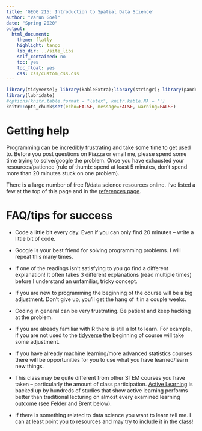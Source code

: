 ```yaml
---
title: 'GEOG 215: Introduction to Spatial Data Science'
author: "Varun Goel"
date: "Spring 2020"
output:
  html_document:
    theme: flatly
    highlight: tango
    lib_dir: ../site_libs
    self_contained: no
    toc: yes
    toc_float: yes
    css: css/custom_css.css
---
```


```r
library(tidyverse); library(kableExtra);library(stringr); library(pander)
library(lubridate)
#options(knitr.table.format = "latex", knitr.kable.NA = '') 
knitr::opts_chunk$set(echo=FALSE, message=FALSE, warning=FALSE) 
```
# Getting help
Programming can be incredibly frustrating and take some time to get used to. Before you post questions on Piazza or email me, please spend some time trying to solve/google the problem. Once you have exhausted your resources/patience (rule of thumb: spend at least 5 minutes, don't spend more than 20 minutes stuck on one problem).

There is a large number of free R/data science resources online. I've listed a few at the top of this page and in the [references page](references.html).

# FAQ/tips for success

- Code a little bit every day. Even if you can only find 20 minutes -- write a little bit of code.

- Google is your best friend for solving programming problems. I will repeat this many times.

- If one of the readings isn't satisfying to you go find a different explanation! It often takes 3 different explanations (read multiple times) before I understand an unfamiliar, tricky concept. 

- If you are new to programming the beginning of the course will be a big adjustment. Don't give up, you'll get the hang of it in a couple weeks.

- Coding in general can be very frustrating. Be patient and keep hacking at the problem.

- If you are already familiar with R there is still a lot to learn. For example, if you are not used to the [tidyverse](https://blog.rstudio.org/2016/09/15/tidyverse-1-0-0/) the beginning of course will take some adjustment.

- If you have already machine learning/more advanced statistics courses there will be opportunities for you to use what you have learned/learn new things.

- This class may be quite different from other STEM courses you have taken -- particularly the amount of class participation. [Active Learning](https://en.wikipedia.org/wiki/Active_learning) is backed up by hundreds of studies that show active learning performs better than traditional lecturing on almost every examined learning outcome (see Felder and Brent below).

- If there is something related to data science you want to learn tell me. I can at least point you to resources and may try to include it in the class!